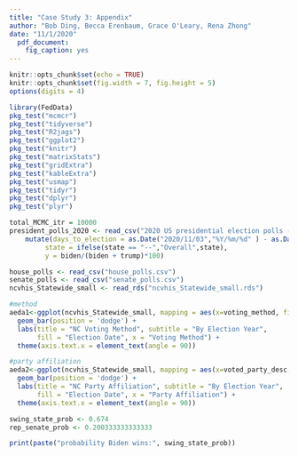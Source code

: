 ```yaml
---
title: "Case Study 3: Appendix"
author: "Bob Ding, Becca Erenbaum, Grace O'Leary, Rena Zhong"
date: "11/1/2020"
  pdf_document:
    fig_caption: yes
---
```


```r
knitr::opts_chunk$set(echo = TRUE)
knitr::opts_chunk$set(fig.width = 7, fig.height = 5)
options(digits = 4)
```

```r
library(FedData)
pkg_test("mcmcr")
pkg_test("tidyverse")
pkg_test("R2jags")
pkg_test("ggplot2")
pkg_test("knitr")
pkg_test("matrixStats")
pkg_test("gridExtra")
pkg_test("kableExtra")
pkg_test("usmap")
pkg_test("tidyr")
pkg_test("dplyr")
pkg_test("plyr")
```

```r

total_MCMC_itr = 10000
president_polls_2020 <- read_csv("2020 US presidential election polls - all_polls.csv") %>%
    mutate(days_to_election = as.Date("2020/11/03","%Y/%m/%d" ) - as.Date(end.date, "%m/%d/%Y"),
         state = ifelse(state == "--","Overall",state),
         y = biden/(biden + trump)*100)

house_polls <- read_csv("house_polls.csv")
senate_polls <- read_csv("senate_polls.csv")
ncvhis_Statewide_small <- read_rds("ncvhis_Statewide_small.rds")
```

```r
#method
aeda1<-ggplot(ncvhis_Statewide_small, mapping = aes(x=voting_method, fill=election_lbl)) +
  geom_bar(position = 'dodge') +
  labs(title = "NC Voting Method", subtitle = "By Election Year",
       fill = "Election Date", x = "Voting Method") +
  theme(axis.text.x = element_text(angle = 90))

#party affiliation
aeda2<-ggplot(ncvhis_Statewide_small, mapping = aes(x=voted_party_desc, fill=election_lbl)) +
  geom_bar(position = 'dodge') +
  labs(title = "NC Party Affiliation", subtitle = "By Election Year",
       fill = "Election Date", x = "Party Affiliation") +
  theme(axis.text.x = element_text(angle = 90))
```

```r
swing_state_prob <- 0.674
rep_senate_prob <- 0.200333333333333

print(paste("probability Biden wins:", swing_state_prob))

```


